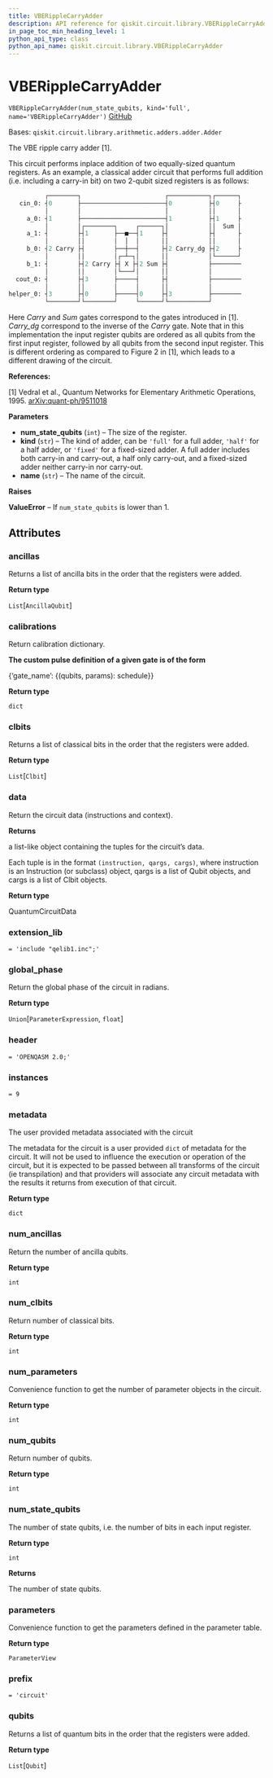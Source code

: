 ```yaml
---
title: VBERippleCarryAdder
description: API reference for qiskit.circuit.library.VBERippleCarryAdder
in_page_toc_min_heading_level: 1
python_api_type: class
python_api_name: qiskit.circuit.library.VBERippleCarryAdder
---
```


# VBERippleCarryAdder

<span id="qiskit.circuit.library.VBERippleCarryAdder" />

`VBERippleCarryAdder(num_state_qubits, kind='full', name='VBERippleCarryAdder')` [GitHub](https://github.com/qiskit/qiskit/tree/stable/0.20/qiskit/circuit/library/arithmetic/adders/vbe_ripple_carry_adder.py "view source code")

Bases: `qiskit.circuit.library.arithmetic.adders.adder.Adder`

The VBE ripple carry adder \[1].

This circuit performs inplace addition of two equally-sized quantum registers. As an example, a classical adder circuit that performs full addition (i.e. including a carry-in bit) on two 2-qubit sized registers is as follows:

```python
          ┌────────┐                       ┌───────────┐┌──────┐
   cin_0: ┤0       ├───────────────────────┤0          ├┤0     ├
          │        │                       │           ││      │
     a_0: ┤1       ├───────────────────────┤1          ├┤1     ├
          │        │┌────────┐     ┌──────┐│           ││  Sum │
     a_1: ┤        ├┤1       ├──■──┤1     ├┤           ├┤      ├
          │        ││        │  │  │      ││           ││      │
     b_0: ┤2 Carry ├┤        ├──┼──┤      ├┤2 Carry_dg ├┤2     ├
          │        ││        │┌─┴─┐│      ││           │└──────┘
     b_1: ┤        ├┤2 Carry ├┤ X ├┤2 Sum ├┤           ├────────
          │        ││        │└───┘│      ││           │
  cout_0: ┤        ├┤3       ├─────┤      ├┤           ├────────
          │        ││        │     │      ││           │
helper_0: ┤3       ├┤0       ├─────┤0     ├┤3          ├────────
          └────────┘└────────┘     └──────┘└───────────┘
```

Here *Carry* and *Sum* gates correspond to the gates introduced in \[1]. *Carry\_dg* correspond to the inverse of the *Carry* gate. Note that in this implementation the input register qubits are ordered as all qubits from the first input register, followed by all qubits from the second input register. This is different ordering as compared to Figure 2 in \[1], which leads to a different drawing of the circuit.

**References:**

\[1] Vedral et al., Quantum Networks for Elementary Arithmetic Operations, 1995. [arXiv:quant-ph/9511018](https://arxiv.org/pdf/quant-ph/9511018.pdf)

**Parameters**

*   **num\_state\_qubits** (`int`) – The size of the register.
*   **kind** (`str`) – The kind of adder, can be `'full'` for a full adder, `'half'` for a half adder, or `'fixed'` for a fixed-sized adder. A full adder includes both carry-in and carry-out, a half only carry-out, and a fixed-sized adder neither carry-in nor carry-out.
*   **name** (`str`) – The name of the circuit.

**Raises**

**ValueError** – If `num_state_qubits` is lower than 1.

## Attributes

<span id="qiskit.circuit.library.VBERippleCarryAdder.ancillas" />

### ancillas

Returns a list of ancilla bits in the order that the registers were added.

**Return type**

`List`\[`AncillaQubit`]

<span id="qiskit.circuit.library.VBERippleCarryAdder.calibrations" />

### calibrations

Return calibration dictionary.

**The custom pulse definition of a given gate is of the form**

\{‘gate\_name’: \{(qubits, params): schedule}}

**Return type**

`dict`

<span id="qiskit.circuit.library.VBERippleCarryAdder.clbits" />

### clbits

Returns a list of classical bits in the order that the registers were added.

**Return type**

`List`\[`Clbit`]

<span id="qiskit.circuit.library.VBERippleCarryAdder.data" />

### data

Return the circuit data (instructions and context).

**Returns**

a list-like object containing the tuples for the circuit’s data.

Each tuple is in the format `(instruction, qargs, cargs)`, where instruction is an Instruction (or subclass) object, qargs is a list of Qubit objects, and cargs is a list of Clbit objects.

**Return type**

QuantumCircuitData

<span id="qiskit.circuit.library.VBERippleCarryAdder.extension_lib" />

### extension\_lib

`= 'include "qelib1.inc";'`

<span id="qiskit.circuit.library.VBERippleCarryAdder.global_phase" />

### global\_phase

Return the global phase of the circuit in radians.

**Return type**

`Union`\[`ParameterExpression`, `float`]

<span id="qiskit.circuit.library.VBERippleCarryAdder.header" />

### header

`= 'OPENQASM 2.0;'`

<span id="qiskit.circuit.library.VBERippleCarryAdder.instances" />

### instances

`= 9`

<span id="qiskit.circuit.library.VBERippleCarryAdder.metadata" />

### metadata

The user provided metadata associated with the circuit

The metadata for the circuit is a user provided `dict` of metadata for the circuit. It will not be used to influence the execution or operation of the circuit, but it is expected to be passed between all transforms of the circuit (ie transpilation) and that providers will associate any circuit metadata with the results it returns from execution of that circuit.

**Return type**

`dict`

<span id="qiskit.circuit.library.VBERippleCarryAdder.num_ancillas" />

### num\_ancillas

Return the number of ancilla qubits.

**Return type**

`int`

<span id="qiskit.circuit.library.VBERippleCarryAdder.num_clbits" />

### num\_clbits

Return number of classical bits.

**Return type**

`int`

<span id="qiskit.circuit.library.VBERippleCarryAdder.num_parameters" />

### num\_parameters

Convenience function to get the number of parameter objects in the circuit.

**Return type**

`int`

<span id="qiskit.circuit.library.VBERippleCarryAdder.num_qubits" />

### num\_qubits

Return number of qubits.

**Return type**

`int`

<span id="qiskit.circuit.library.VBERippleCarryAdder.num_state_qubits" />

### num\_state\_qubits

The number of state qubits, i.e. the number of bits in each input register.

**Return type**

`int`

**Returns**

The number of state qubits.

<span id="qiskit.circuit.library.VBERippleCarryAdder.parameters" />

### parameters

Convenience function to get the parameters defined in the parameter table.

**Return type**

`ParameterView`

<span id="qiskit.circuit.library.VBERippleCarryAdder.prefix" />

### prefix

`= 'circuit'`

<span id="qiskit.circuit.library.VBERippleCarryAdder.qubits" />

### qubits

Returns a list of quantum bits in the order that the registers were added.

**Return type**

`List`\[`Qubit`]

